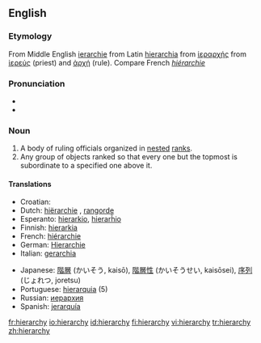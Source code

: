 ==English==

===Etymology===
From Middle English [[ierarchie]] from Latin [[hierarchia]] from {{AGr.}} [[ἱεραρχής]] from [[ἱερεύς]] (priest) and [[ἀρχή]] (rule).  Compare French ''[[hiérarchie]]''

===Pronunciation===
* {{IPA|/ˈhaɪə.ɹɑː.kɪ/, /ˈhaɪɹ.ɑːɹ.kɪ/}}
* {{SAMPA|/"haI@r\A:kI/, /"haIr\=A:r\=kI/}}

===Noun===
{{en-noun|hierarchies}}

# A body of ruling officials organized in [[nested]] [[rank]]s.
# Any group of objects ranked so that every one but the topmost is subordinate to a specified one above it. 

====Translations====
{{trans-top}}
*Croatian: {{t|hr|hijerarhija|f}}
*Dutch: [[hiërarchie]] {{f}}, [[rangorde]] {{f}}
*Esperanto: [[hierarkio]], [[hierarĥio]]
*Finnish: [[hierarkia]]
*French: [[hiérarchie]] {{f}}
*German: [[Hierarchie]] {{f}}
*Italian: [[gerarchia]] {{f}}
{{trans-mid}}
*Japanese: [[階層]] (かいそう, kaisō), [[階層性]] (かいそうせい, kaisōsei), [[序列]] (じょれつ, joretsu)
*Portuguese: [[hierarquia]] {{f}} (5)
*Russian: [[иерархия]] {{f}}
*Spanish: [[jerarquía]] {{f}}
{{trans-bottom}}

[[fr:hierarchy]]
[[io:hierarchy]]
[[id:hierarchy]]
[[fi:hierarchy]]
[[vi:hierarchy]]
[[tr:hierarchy]]
[[zh:hierarchy]]